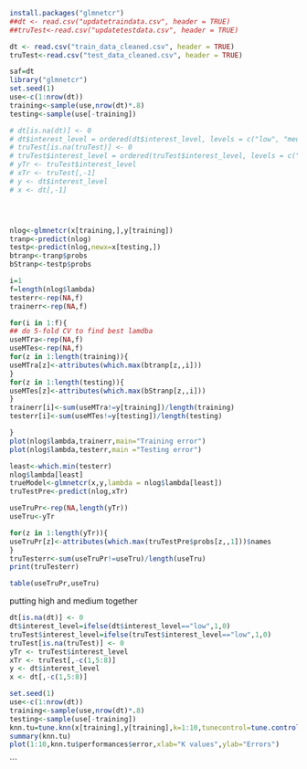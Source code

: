 ```{r}
install.packages("glmnetcr")
##dt <- read.csv("updatetraindata.csv", header = TRUE)
##truTest<-read.csv("updatetestdata.csv", header = TRUE)

dt <- read.csv("train_data_cleaned.csv", header = TRUE)
truTest<-read.csv("test_data_cleaned.csv", header = TRUE)
```

```{r}
saf=dt
library("glmnetcr")
set.seed(1)
use<-c(1:nrow(dt))
training<-sample(use,nrow(dt)*.8)
testing<-sample(use[-training])
```

```{r}
# dt[is.na(dt)] <- 0
# dt$interest_level = ordered(dt$interest_level, levels = c("low", "medium", "high"))
# truTest[is.na(truTest)] <- 0
# truTest$interest_level = ordered(truTest$interest_level, levels = c("low", "medium", "high"))
# yTr <- truTest$interest_level
# xTr <- truTest[,-1]
# y <- dt$interest_level
# x <- dt[,-1]





```


```{r}
nlog<-glmnetcr(x[training,],y[training])
tranp<-predict(nlog)
testp<-predict(nlog,newx=x[testing,])
btranp<-tranp$probs
bStranp<-testp$probs
```


```{r}
i=1
f=length(nlog$lambda)
testerr<-rep(NA,f)
trainerr<-rep(NA,f)

for(i in 1:f){
## do 5-fold CV to find best lamdba
useMTra<-rep(NA,f)
useMTes<-rep(NA,f)
for(z in 1:length(training)){
useMTra[z]<-attributes(which.max(btranp[z,,i]))
}
for(z in 1:length(testing)){
useMTes[z]<-attributes(which.max(bStranp[z,,i]))
}
trainerr[i]<-sum(useMTra!=y[training])/length(training)
testerr[i]<-sum(useMTes!=y[testing])/length(testing)

}
plot(nlog$lambda,trainerr,main="Training error")
plot(nlog$lambda,testerr,main ="Testing error")
```

```{r}
least<-which.min(testerr)
nlog$lambda[least]
trueModel<-glmnetcr(x,y,lambda = nlog$lambda[least])
truTestPre<-predict(nlog,xTr)
```
```{r}
useTruPr<-rep(NA,length(yTr))
useTru<-yTr

for(z in 1:length(yTr)){
useTruPr[z]<-attributes(which.max(truTestPre$probs[z,,1]))$names
}
truTesterr<-sum(useTruPr!=useTru)/length(useTru)
print(truTesterr)

table(useTruPr,useTru)
```

putting high and medium together



```{r}
dt[is.na(dt)] <- 0
dt$interest_level=ifelse(dt$interest_level=="low",1,0)
truTest$interest_level=ifelse(truTest$interest_level=="low",1,0)
truTest[is.na(truTest)] <- 0
yTr <- truTest$interest_level
xTr <- truTest[,-c(1,5:8)]
y <- dt$interest_level
x <- dt[,-c(1,5:8)]
```

```{r}
set.seed(1)
use<-c(1:nrow(dt))
training<-sample(use,nrow(dt)*.8)
testing<-sample(use[-training])
knn.tu=tune.knn(x[training],y[training],k=1:10,tunecontrol=tune.control(sampling = "cross"),cross=10)
summary(knn.tu)
plot(1:10,knn.tu$performances$error,xlab="K values",ylab="Errors")

```

  
  




```
